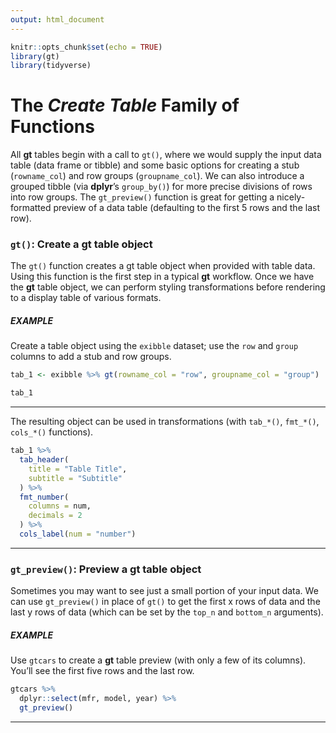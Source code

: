 ```yaml
---
output: html_document
---
```


```r
knitr::opts_chunk$set(echo = TRUE)
library(gt)
library(tidyverse)
```

# The *Create Table* Family of Functions

All **gt** tables begin with a call to `gt()`, where we would supply the input data table (data frame or tibble) and some basic options for creating a stub (`rowname_col`) and row groups (`groupname_col`). We can also introduce a grouped tibble (via **dplyr**’s `group_by()`) for more precise divisions of rows into row groups. The `gt_preview()` function is great for getting a nicely-formatted preview of a data table (defaulting to the first 5 rows and the last row).

### `gt()`: Create a **gt** table object

The `gt()` function creates a gt table object when provided with table data. Using this function is the first step in a typical **gt** workflow. Once we have the **gt** table object, we can perform styling transformations before rendering to a display table of various formats.

##### EXAMPLE

Create a table object using the `exibble` dataset; use the `row` and `group` columns to add a stub and row groups.

```r
tab_1 <- exibble %>% gt(rowname_col = "row", groupname_col = "group")

tab_1
```

---------------------------------------------------------------------

The resulting object can be used in transformations (with `tab_*()`, `fmt_*()`, `cols_*()` functions).

```r
tab_1 %>%
  tab_header(
    title = "Table Title",
    subtitle = "Subtitle"
  ) %>%
  fmt_number(
    columns = num,
    decimals = 2
  ) %>%
  cols_label(num = "number")
```

---------------------------------------------------------------------

### `gt_preview()`: Preview a **gt** table object

Sometimes you may want to see just a small portion of your input data. We can use `gt_preview()` in place of `gt()` to get the first x rows of data and the last y rows of data (which can be set by the `top_n` and `bottom_n` arguments).

##### EXAMPLE

Use `gtcars` to create a **gt** table preview (with only a few of its columns). You'll see the first five rows and the last row.

```r
gtcars %>%
  dplyr::select(mfr, model, year) %>%
  gt_preview()
```

---------------------------------------------------------------------
